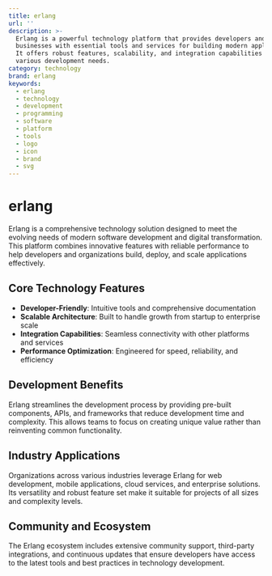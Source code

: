 ```yaml
---
title: erlang
url: ''
description: >-
  Erlang is a powerful technology platform that provides developers and
  businesses with essential tools and services for building modern applications.
  It offers robust features, scalability, and integration capabilities for
  various development needs.
category: technology
brand: erlang
keywords:
  - erlang
  - technology
  - development
  - programming
  - software
  - platform
  - tools
  - logo
  - icon
  - brand
  - svg
---
```


# erlang

Erlang is a comprehensive technology solution designed to meet the evolving needs of modern software development and digital transformation. This platform combines innovative features with reliable performance to help developers and organizations build, deploy, and scale applications effectively.

## Core Technology Features

- **Developer-Friendly**: Intuitive tools and comprehensive documentation
- **Scalable Architecture**: Built to handle growth from startup to enterprise scale
- **Integration Capabilities**: Seamless connectivity with other platforms and services
- **Performance Optimization**: Engineered for speed, reliability, and efficiency

## Development Benefits

Erlang streamlines the development process by providing pre-built components, APIs, and frameworks that reduce development time and complexity. This allows teams to focus on creating unique value rather than reinventing common functionality.

## Industry Applications

Organizations across various industries leverage Erlang for web development, mobile applications, cloud services, and enterprise solutions. Its versatility and robust feature set make it suitable for projects of all sizes and complexity levels.

## Community and Ecosystem

The Erlang ecosystem includes extensive community support, third-party integrations, and continuous updates that ensure developers have access to the latest tools and best practices in technology development.
